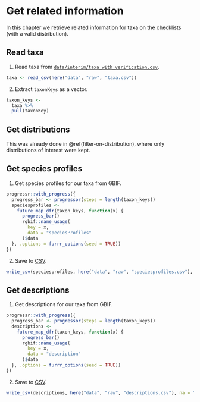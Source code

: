 # Get related information

In this chapter we retrieve related information for taxa on the checklists (with a valid distribution).

## Read taxa

1. Read taxa from [`data/interim/taxa_with_verification.csv`](https://github.com/trias-project/unified-checklist/blob/master/data/interim/taxa_with_verification.csv).

```r
taxa <- read_csv(here("data", "raw", "taxa.csv"))
```

2. Extract `taxonKeys` as a vector.

```r
taxon_keys <-
  taxa %>%
  pull(taxonKey)
```

## Get distributions

This was already done in \@ref(filter-on-distribution), where only distributions of interest were kept.

## Get species profiles

1. Get species profiles for our taxa from GBIF.

```r

progressr::with_progress({
  progress_bar <- progressor(steps = length(taxon_keys))
  speciesprofiles <-
    future_map_dfr(taxon_keys, function(x) {
      progress_bar()
      rgbif::name_usage(
        key = x,
        data = "speciesProfiles"
      )$data
  }, .options = furrr_options(seed = TRUE))
})
```

2. Save to [CSV](https://github.com/trias-project/unified-checklist/blob/master/data/raw/speciesprofiles.csv).

```r
write_csv(speciesprofiles, here("data", "raw", "speciesprofiles.csv"), na = "")
```

## Get descriptions

1. Get descriptions for our taxa from GBIF.

```r

progressr::with_progress({
  progress_bar <- progressor(steps = length(taxon_keys))
  descriptions <-
    future_map_dfr(taxon_keys, function(x) {
      progress_bar()
      rgbif::name_usage(
        key = x,
        data = "description"
      )$data
  }, .options = furrr_options(seed = TRUE))
})
```

2. Save to [CSV](https://github.com/trias-project/unified-checklist/blob/master/data/raw/descriptions.csv).

```r
write_csv(descriptions, here("data", "raw", "descriptions.csv"), na = "")
```
